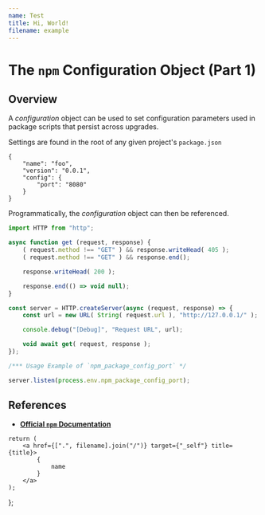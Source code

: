 ```yaml
---
name: Test
title: Hi, World!
filename: example
---
```


# The `npm` Configuration Object (Part 1) #

## Overview ##

A *configuration* object can be used to set configuration parameters used in package scripts that persist across upgrades.

Settings are found in the root of any given project's `package.json`

```json5
{
    "name": "foo",
    "version": "0.0.1",
    "config": {
        "port": "8080"
    }
}
```

Programmatically, the *configuration* object can then be referenced.

```js
import HTTP from "http";

async function get (request, response) {
    ( request.method !== "GET" ) && response.writeHead( 405 );
    ( request.method !== "GET" ) && response.end();

    response.writeHead( 200 );

    response.end(() => void null);
}

const server = HTTP.createServer(async (request, response) => {
    const url = new URL( String( request.url ), "http://127.0.0.1/" );

    console.debug("[Debug]", "Request URL", url);

    void await get( request, response );
});

/*** Usage Example of `npm_package_config_port` */

server.listen(process.env.npm_package_config_port);
```

## References ##

- [**Official `npm` Documentation**](https://docs.npmjs.com/cli/v6/using-npm/config)

<Next/>

[//]: # (Start-of-JSX [Link])

    return (
        <a href={[".", filename].join("/")} target={"_self"} title={title}>
            {
                name
            }
        </a>
    );
};

[//]: # (End-of-JSX [Link])